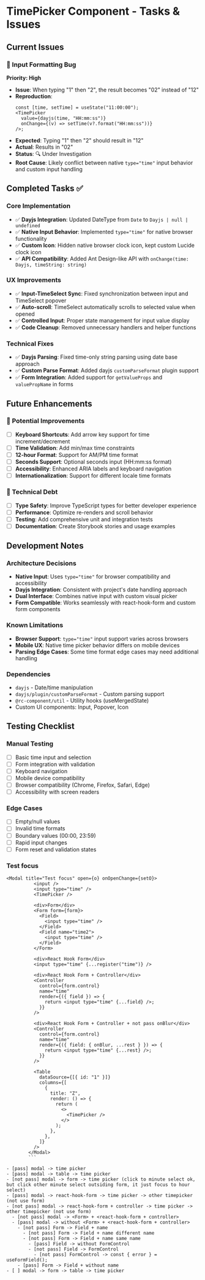 # TimePicker Component - Tasks & Issues

## Current Issues

### 🐛 Input Formatting Bug

**Priority: High**

- **Issue**: When typing "1" then "2", the result becomes "02" instead of "12"
- **Reproduction**:
  ```tsx
  const [time, setTime] = useState("11:00:00");
  <TimePicker
    value={dayjs(time, "HH:mm:ss")}
    onChange={(v) => setTime(v?.format("HH:mm:ss"))}
  />;
  ```
- **Expected**: Typing "1" then "2" should result in "12"
- **Actual**: Results in "02"
- **Status**: 🔍 Under Investigation
- **Root Cause**: Likely conflict between native `type="time"` input behavior and custom input handling

## Completed Tasks ✅

### Core Implementation

- ✅ **Dayjs Integration**: Updated DateType from `Date` to `Dayjs | null | undefined`
- ✅ **Native Input Behavior**: Implemented `type="time"` for native browser functionality
- ✅ **Custom Icon**: Hidden native browser clock icon, kept custom Lucide clock icon
- ✅ **API Compatibility**: Added Ant Design-like API with `onChange(time: Dayjs, timeString: string)`

### UX Improvements

- ✅ **Input-TimeSelect Sync**: Fixed synchronization between input and TimeSelect popover
- ✅ **Auto-scroll**: TimeSelect automatically scrolls to selected value when opened
- ✅ **Controlled Input**: Proper state management for input value display
- ✅ **Code Cleanup**: Removed unnecessary handlers and helper functions

### Technical Fixes

- ✅ **Dayjs Parsing**: Fixed time-only string parsing using date base approach
- ✅ **Custom Parse Format**: Added dayjs `customParseFormat` plugin support
- ✅ **Form Integration**: Added support for `getValueProps` and `valuePropName` in forms

## Future Enhancements

### 🚀 Potential Improvements

- [ ] **Keyboard Shortcuts**: Add arrow key support for time increment/decrement
- [ ] **Time Validation**: Add min/max time constraints
- [ ] **12-hour Format**: Support for AM/PM time format
- [ ] **Seconds Support**: Optional seconds input (HH:mm:ss format)
- [ ] **Accessibility**: Enhanced ARIA labels and keyboard navigation
- [ ] **Internationalization**: Support for different locale time formats

### 🔧 Technical Debt

- [ ] **Type Safety**: Improve TypeScript types for better developer experience
- [ ] **Performance**: Optimize re-renders and scroll behavior
- [ ] **Testing**: Add comprehensive unit and integration tests
- [ ] **Documentation**: Create Storybook stories and usage examples

## Development Notes

### Architecture Decisions

- **Native Input**: Uses `type="time"` for browser compatibility and accessibility
- **Dayjs Integration**: Consistent with project's date handling approach
- **Dual Interface**: Combines native input with custom visual picker
- **Form Compatible**: Works seamlessly with react-hook-form and custom form components

### Known Limitations

- **Browser Support**: `type="time"` input support varies across browsers
- **Mobile UX**: Native time picker behavior differs on mobile devices
- **Parsing Edge Cases**: Some time format edge cases may need additional handling

### Dependencies

- `dayjs` - Date/time manipulation
- `dayjs/plugin/customParseFormat` - Custom parsing support
- `@rc-component/util` - Utility hooks (useMergedState)
- Custom UI components: Input, Popover, Icon

## Testing Checklist

### Manual Testing

- [ ] Basic time input and selection
- [ ] Form integration with validation
- [ ] Keyboard navigation
- [ ] Mobile device compatibility
- [ ] Browser compatibility (Chrome, Firefox, Safari, Edge)
- [ ] Accessibility with screen readers

### Edge Cases

- [ ] Empty/null values
- [ ] Invalid time formats
- [ ] Boundary values (00:00, 23:59)
- [ ] Rapid input changes
- [ ] Form reset and validation states

### Test focus

````
<Modal title="Test focus" open={o} onOpenChange={setO}>
          <input />
          <input type="time" />
          <TimePicker />

          <div>Form</div>
          <Form form={form}>
            <Field>
              <input type="time" />
            </Field>
            <Field name="time2">
              <input type="time" />
            </Field>
          </Form>

          <div>React Hook Form</div>
          <input type="time" {...register("time")} />

          <div>React Hook Form + Controller</div>
          <Controller
            control={form.control}
            name="time"
            render={({ field }) => {
              return <input type="time" {...field} />;
            }}
          />

          <div>React Hook Form + Controller + not pass onBlur</div>
          <Controller
            control={form.control}
            name="time"
            render={({ field: { onBlur, ...rest } }) => {
              return <input type="time" {...rest} />;
            }}
          />

          <Table
            dataSource={[{ id: "1" }]}
            columns={[
              {
                title: "Z",
                render: () => {
                  return (
                    <>
                      <TimePicker />
                    </>
                  );
                },
              },
            ]}
          />
        </Modal>
        ```

- [pass] modal -> time picker
- [pass] modal -> table -> time picker
- [not pass] modal -> form -> time picker (click to minute select ok, but click other minute select outsiding form, it just focus to hour select)
- [pass] modal -> react-hook-form -> time picker -> other timepicker (not use form)
- [not pass] modal -> react-hook-form + controller -> time picker -> other timepicker (not use form)
  - [not pass] modal -> <Form> + <react-hook-form + controller>
  - [pass] modal -> without <Form> + <react-hook-form + controller>
    - [not pass] Form -> Field + name
      - [not pass] Form -> Field + name different name
      - [not pass] Form -> Field + name same name
        - [pass] Field -> without FormControl
        - [not pass] Field -> FormControl
          - [not pass] FormControl -> const { error } = useFormField();
    - [pass] Form -> Field + without name
- [ ] modal -> form -> table -> time picker
````

